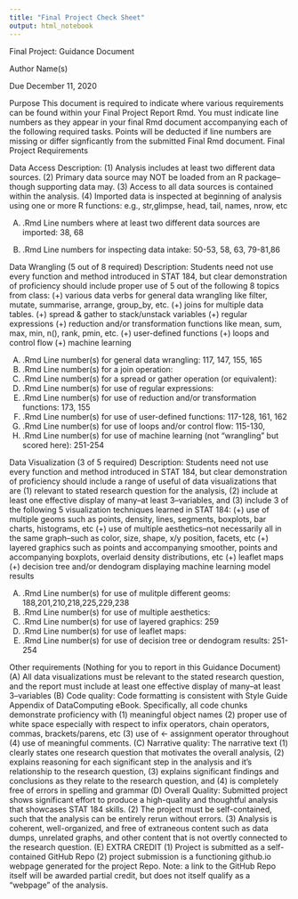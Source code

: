 ```yaml
---
title: "Final Project Check Sheet"
output: html_notebook
---
```


Final Project: Guidance Document

Author Name(s)

Due December 11, 2020

Purpose
This document is required to indicate where various requirements can be found within your Final Project Report Rmd. You must indicate line numbers as they appear in your final Rmd document accompanying each of the following required tasks. Points will be deducted if line numbers are missing or differ signficantly from the submitted Final Rmd document.
Final Project Requirements

Data Access
Description: (1) Analysis includes at least two different data sources. (2) Primary data source may NOT be loaded from an R package–though supporting data may. (3) Access to all data sources is contained within the analysis. (4) Imported data is inspected at beginning of analysis using one or more R functions: e.g., str,glimpse, head, tail, names, nrow, etc

(A) .Rmd Line numbers where at least two different data sources are imported:
38, 68 

(B) .Rmd Line numbers for inspecting data intake:
50-53, 58, 63, 79-81,86

Data Wrangling (5 out of 8 required)
Description: Students need not use every function and method introduced in STAT 184, but clear demonstration
of proficiency should include proper use of 5 out of the following 8 topics from class: (+) various data verbs
for general data wrangling like filter, mutate, summarise, arrange, group_by, etc. (+) joins for multiple
data tables. (+) spread & gather to stack/unstack variables (+) regular expressions (+) reduction and/or
transformation functions like mean, sum, max, min, n(), rank, pmin, etc. (+) user-defined functions (+)
loops and control flow (+) machine learning

(A) .Rmd Line number(s) for general data wrangling:
117, 147, 155, 165
(B) .Rmd Line number(s) for a join operation:
(C) .Rmd Line number(s) for a spread or gather operation (or equivalent):
(D) .Rmd Line number(s) for use of regular expressions:
(E) .Rmd Line number(s) for use of reduction and/or transformation functions:
173, 155
(F) .Rmd Line number(s) for use of user-defined functions:
117-128, 161, 162 
(G) .Rmd Line number(s) for use of loops and/or control flow:
115-130, 
(H) .Rmd Line number(s) for use of machine learning (not “wrangling” but scored here):
251-254

Data Visualization (3 of 5 required)
Description: Students need not use every function and method introduced in STAT 184, but clear demonstration
of proficiency should include a range of useful of data visualizations that are (1) relevant to stated research
question for the analysis, (2) include at least one effective display of many–at least 3–variables, and (3)
include 3 of the following 5 visualization techniques learned in STAT 184: (+) use of multiple geoms such
as points, density, lines, segments, boxplots, bar charts, histograms, etc (+) use of multiple aesthetics–not
necessarily all in the same graph–such as color, size, shape, x/y position, facets, etc (+) layered graphics such
as points and accompanying smoother, points and accompanying boxplots, overlaid density distributions, etc
(+) leaflet maps (+) decision tree and/or dendogram displaying machine learning model results

(A) .Rmd Line number(s) for use of mulitple different geoms:
188,201,210,218,225,229,238
(B) .Rmd Line number(s) for use of multiple aesthetics:
(C) .Rmd Line number(s) for use of layered graphics:
259
(D) .Rmd Line number(s) for use of leaflet maps:
(E) .Rmd Line number(s) for use of decision tree or dendogram results:
251-254



Other requirements (Nothing for you to report in this Guidance Document)
(A) All data visualizations must be relevant to the stated research question, and the report must include at
least one effective display of many–at least 3–variables
(B) Code quality: Code formatting is consistent with Style Guide Appendix of DataComputing eBook.
Specifically, all code chunks demonstrate proficiency with (1) meaningful object names (2) proper use
of white space especially with respect to infix operators, chain operators, commas, brackets/parens, etc
(3) use of <- assignment operator throughout (4) use of meaningful comments.
(C) Narrative quality: The narrative text (1) clearly states one research question that motivates the overall
analysis, (2) explains reasoning for each significant step in the analysis and it’s relationship to the
research question, (3) explains significant findings and conclusions as they relate to the research question,
and (4) is completely free of errors in spelling and grammar
(D) Overall Quality: Submitted project shows significant effort to produce a high-quality and thoughtful
analysis that showcases STAT 184 skills. (2) The project must be self-contained, such that the analysis
can be entirely rerun without errors. (3) Analysis is coherent, well-organized, and free of extraneous
content such as data dumps, unrelated graphs, and other content that is not overtly connected to the
research question.
(E) EXTRA CREDIT (1) Project is submitted as a self-contained GitHub Repo (2) project submission is a
functioning github.io webpage generated for the project Repo. Note: a link to the GitHub Repo itself
will be awarded partial credit, but does not itself qualify as a “webpage” of the analysis.
